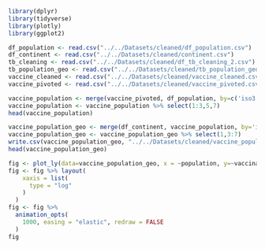 ```r
library(dplyr)
library(tidyverse)
library(plotly)
library(ggplot2)

```

```r
df_population <- read.csv("../../Datasets/cleaned/df_population.csv")
df_continent <- read.csv("../../Datasets/cleaned/continent.csv")
tb_cleaning <- read.csv("../../Datasets/cleaned/df_tb_cleaning_2.csv")
tb_population_geo <- read.csv("../../Datasets/cleaned/tb_population_geo.csv")
vaccine_cleaned <- read.csv("../../Datasets/cleaned/vaccine_cleaned.csv")
vaccine_pivoted <- read.csv("../../Datasets/cleaned/vaccine_pivoted.csv")
```


```r
vaccine_population <- merge(vaccine_pivoted, df_population, by=c('iso3','year','country'))
vaccine_population <- vaccine_population %>% select(1:3,5,7)
head(vaccine_population)
```
```r
vaccine_population_geo <- merge(df_continent, vaccine_population, by='iso3')
vaccine_population_geo <- vaccine_population_geo %>% select(1,3:7)
write.csv(vaccine_population_geo, "../../Datasets/cleaned/vaccine_population_geo.csv")
head(vaccine_population_geo)
```
```r
fig <- plot_ly(data=vaccine_population_geo, x = ~population, y=~vaccination_rate,color=~continent,frame=~year,text=~country,type='scatter')
fig <- fig %>% layout(
    xaxis = list(
      type = "log"
    )
  )
fig <- fig %>%
  animation_opts(
    1000, easing = "elastic", redraw = FALSE
  )
fig
```

```r

```



